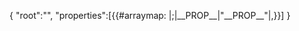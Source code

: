 <noinclude>{{OslTemplate:Helper/Docu/FormTemplate}}
</noinclude>
<includeonly><div style="width: 100%; height: 800px;" class="InteractiveSemanticGraph">{ "root":"{{{root}}}", "properties":[{{#arraymap: {{{properties|}}}|;|__PROP__|"__PROP__"|,}}] }</div></includeonly>
